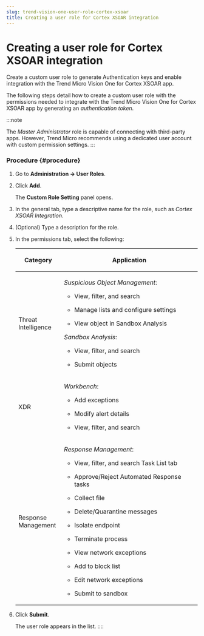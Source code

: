 ```yaml
---
slug: trend-vision-one-user-role-cortex-xsoar
title: Creating a user role for Cortex XSOAR integration
---
```

# Creating a user role for Cortex XSOAR integration

Create a custom user role to generate Authentication keys and enable integration with the Trend Micro Vision One for Cortex XSOAR app.

The following steps detail how to create a custom user role with the permissions needed to integrate with the Trend Micro Vision One for Cortex XSOAR app by generating an *authentication token*.

:::note

The *Master Administrator* role is capable of connecting with third-party apps. However, Trend Micro recommends using a dedicated user account with custom permission settings.
:::

### Procedure {#procedure}

1.  Go to **Administration → User Roles**.

2.  Click **Add**.

    The **Custom Role Setting** panel opens.

3.  In the general tab, type a descriptive name for the role, such as *Cortex XSOAR Integration*.

4.  (Optional) Type a description for the role.

5.  In the permissions tab, select the following:

    <table>
    <colgroup>
    <col style="width: 25%" />
    <col style="width: 75%" />
    </colgroup>
    <thead>
    <tr>
    <th><p>Category</p></th>
    <th><p>Application</p></th>
    </tr>
    </thead>
    <tbody>
    <tr>
    <td><p>Threat Intelligence</p></td>
    <td><p><em>Suspicious Object Management</em>:</p>
    <ul>
    <li><p>View, filter, and search</p></li>
    <li><p>Manage lists and configure settings</p></li>
    <li><p>View object in Sandbox Analysis</p></li>
    </ul>
    <p><em>Sandbox Analysis</em>:</p>
    <ul>
    <li><p>View, filter, and search</p></li>
    <li><p>Submit objects</p></li>
    </ul></td>
    </tr>
    <tr>
    <td><p>XDR</p></td>
    <td><p><em>Workbench</em>:</p>
    <ul>
    <li><p>Add exceptions</p></li>
    <li><p>Modify alert details</p></li>
    <li><p>View, filter, and search</p></li>
    </ul></td>
    </tr>
    <tr>
    <td><p>Response Management</p></td>
    <td><p><em>Response Management</em>:</p>
    <ul>
    <li><p>View, filter, and search Task List tab</p></li>
    <li><p>Approve/Reject Automated Response tasks</p></li>
    <li><p>Collect file</p></li>
    <li><p>Delete/Quarantine messages</p></li>
    <li><p>Isolate endpoint</p></li>
    <li><p>Terminate process</p></li>
    <li><p>View network exceptions</p></li>
    <li><p>Add to block list</p></li>
    <li><p>Edit network exceptions</p></li>
    <li><p>Submit to sandbox</p></li>
    </ul></td>
    </tr>
    </tbody>
    </table>

6.  Click **Submit**.

    The user role appears in the list.
::::
